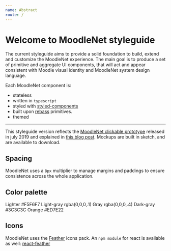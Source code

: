 ```yaml
---
name: Abstract
route: /
---
```


# Welcome to MoodleNet styleguide
The current styleguide aims to provide a solid foundation to build, extend and customize the MoodleNet experience. 
The main goal is to produce a set of primitive and aggregate UI components, that will act and appear consistent with Moodle visual identity and MoodleNet system design language.


Each MoodleNet component is:
- stateless
- written in `typescript`
- styled with [styled-components](https://www.styled-components.com/) 
- built upon [rebass](https://rebassjs.org) primitives.
- themed

---

This styleguide version reflects the [MoodleNet clickable prototype](https://projects.invisionapp.com/d/main?origin=v7#/console/18048686/374475280/preview) released in july 2019 and explained in [this blog post](https://blog.moodle.net/2019/clickable-prototype/).
Mockups are built in sketch, and are available to download.


## Spacing
MoodleNet uses a `8px` multiplier to manage margins and paddings to ensure consistence across the whole application.

## Color palette

<Flex>
    <Box  m={1} width={[ 1/5 ]}>
        <Box
        p={4}
        bg='#F5F6F7'>
        </Box>
        <Heading color='#3C3C3C'>Lighter</Heading>
        <Text>#F5F6F7</Text>
    </Box>
    <Box m={1} width={[ 1/5 ]}>
        <Box
        p={4}
        bg='rgba(0,0,0,.1)'>
        </Box>
        <Heading color='#3C3C3C'>Light-gray</Heading>
        <Text>rgba(0,0,0,.1)</Text>
    </Box>
    <Box m={1} width={[ 1/5 ]}>
        <Box
        p={4}
        bg='rgba(0,0,0,.4)'>
        </Box>
        <Heading color='#3C3C3C'>Gray</Heading>
        <Text>rgba(0,0,0,.4)</Text>
    </Box>
    <Box m={1} width={[ 1/5 ]}>
        <Box
        p={4}
        bg='#3C3C3C'>
        </Box>
        <Heading color='#3C3C3C'>Dark-gray</Heading>
        <Text>#3C3C3C</Text>
    </Box>
    <Box m={1} width={[ 1/5 ]}>
        <Box
        p={4}
        bg='#ED7E22'>
        </Box>
        <Heading color='#3C3C3C'>Orange</Heading>
        <Text>#ED7E22</Text>
    </Box>
</Flex>

## Icons
MoodleNet uses the [Feather](https://feathericons.com/) icons pack.
An `npm module` for react is available as well: [react-feather](https://www.npmjs.com/package/react-feather)

